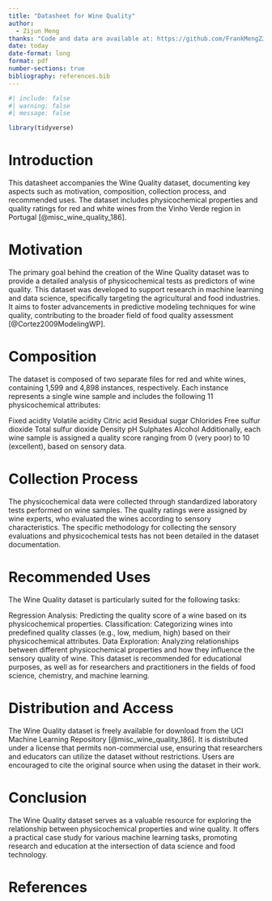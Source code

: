 ```yaml
---
title: "Datasheet for Wine Quality"
author: 
  - Zijun Meng
thanks: "Code and data are available at: https://github.com/FrankMengZJ/datasheet-wine.git, reviewed by Kuiyao Qiao"
date: today
date-format: long
format: pdf
number-sections: true
bibliography: references.bib
---
```


```r
#| include: false
#| warning: false
#| message: false

library(tidyverse)
```


# Introduction
This datasheet accompanies the Wine Quality dataset, documenting key aspects such as motivation, composition, collection process, and recommended uses. The dataset includes physicochemical properties and quality ratings for red and white wines from the Vinho Verde region in Portugal [@misc_wine_quality_186].

# Motivation
The primary goal behind the creation of the Wine Quality dataset was to provide a detailed analysis of physicochemical tests as predictors of wine quality. This dataset was developed to support research in machine learning and data science, specifically targeting the agricultural and food industries. It aims to foster advancements in predictive modeling techniques for wine quality, contributing to the broader field of food quality assessment [@Cortez2009ModelingWP].

# Composition
The dataset is composed of two separate files for red and white wines, containing 1,599 and 4,898 instances, respectively. Each instance represents a single wine sample and includes the following 11 physicochemical attributes:

Fixed acidity
Volatile acidity
Citric acid
Residual sugar
Chlorides
Free sulfur dioxide
Total sulfur dioxide
Density
pH
Sulphates
Alcohol
Additionally, each wine sample is assigned a quality score ranging from 0 (very poor) to 10 (excellent), based on sensory data.

# Collection Process
The physicochemical data were collected through standardized laboratory tests performed on wine samples. The quality ratings were assigned by wine experts, who evaluated the wines according to sensory characteristics. The specific methodology for collecting the sensory evaluations and physicochemical tests has not been detailed in the dataset documentation.

# Recommended Uses
The Wine Quality dataset is particularly suited for the following tasks:

Regression Analysis: Predicting the quality score of a wine based on its physicochemical properties.
Classification: Categorizing wines into predefined quality classes (e.g., low, medium, high) based on their physicochemical attributes.
Data Exploration: Analyzing relationships between different physicochemical properties and how they influence the sensory quality of wine.
This dataset is recommended for educational purposes, as well as for researchers and practitioners in the fields of food science, chemistry, and machine learning.

# Distribution and Access
The Wine Quality dataset is freely available for download from the UCI Machine Learning Repository [@misc_wine_quality_186]. It is distributed under a license that permits non-commercial use, ensuring that researchers and educators can utilize the dataset without restrictions. Users are encouraged to cite the original source when using the dataset in their work.

# Conclusion
The Wine Quality dataset serves as a valuable resource for exploring the relationship between physicochemical properties and wine quality. It offers a practical case study for various machine learning tasks, promoting research and education at the intersection of data science and food technology.
\newpage


# References


